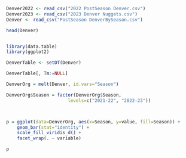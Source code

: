 



```r
Denver2022 <- read_csv("2022 PostSeason Denver.csv")
Denver2023 <- read_csv("2023 Denver Nuggets.csv")
Denver <- read_csv("PostSeason DenverBySeason.csv")

head(Denver)



```
```r
library(data.table)
library(ggplot2)

DenverTable <- setDT(Denver)

DenverTable[, Tm:=NULL]

DenverOrg = melt(Denver, id.vars="Season")

DenverOrg$Season = factor(DenverOrg$Season, 
                       levels=c("2021-22", "2022-23"))



p = ggplot(data=DenverOrg, aes(x=Season, y=value, fill=Season)) +
    geom_bar(stat="identity") +
    scale_fill_viridis_d() +
    facet_wrap(. ~ variable)

```



```r
p
```

